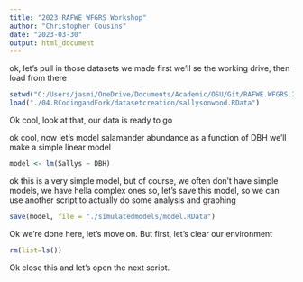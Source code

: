 ```yaml
---
title: "2023 RAFWE WFGRS Workshop"
author: "Christopher Cousins"
date: "2023-03-30"
output: html_document
---
```


ok, let's pull in those datasets we made
first we'll se the working drive, then load from there
```r
setwd("C:/Users/jasmi/OneDrive/Documents/Academic/OSU/Git/RAFWE.WFGRS.2023")
load("./04.RCodingandFork/datasetcreation/sallysonwood.RData")
```
Ok cool, look at that, our data is ready to go

ok cool, now let's model salamander abundance as a function of DBH
we'll make a simple linear model
```r
model <- lm(Sallys ~ DBH)
```

ok this is a very simple model, but of course, we often don't have simple models, we have hella complex ones
so, let's save this model, so we can use another script to actually do some analysis and graphing
```r
save(model, file = "./simulatedmodels/model.RData")
```

Ok we're done here, let's move on. But first, let's clear our environment
```r
rm(list=ls())
```

Ok close this and let's open the next script.
